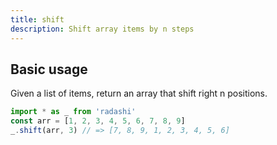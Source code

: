 ```yaml
---
title: shift
description: Shift array items by n steps
---
```


## Basic usage

Given a list of items, return an array that shift right n positions.

```ts
import * as _ from 'radashi'
const arr = [1, 2, 3, 4, 5, 6, 7, 8, 9]
_.shift(arr, 3) // => [7, 8, 9, 1, 2, 3, 4, 5, 6]
```
